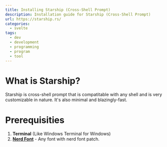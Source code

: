 ```yaml
---
title: Installing Starship (Cross-Shell Prompt)
description: Installation guide for Starship (Cross-Shell Prompt)
url: https://starship.rs/
categories:
  - svelte
tags:
  - dev
  - development
  - programming
  - program
  - tool
---
```


# What is Starship?

Starship is cross-shell prompt that is compatitable with any shell and is very customizable in nature. It's also minimal and blazingly-fast.

# Prerequisities

1. **Terminal** (Like Windows Terminal for Windows)
2. [**Nerd Font**](https://www.nerdfonts.com/font-downloads) - Any font with nerd font patch.
